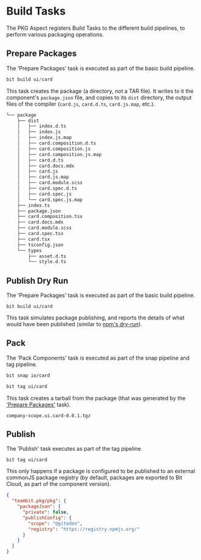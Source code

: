# Build Tasks

The PKG Aspect registers Build Tasks to the different build pipelines, to perform various packaging operations.

## Prepare Packages

The 'Prepare Packages' task is executed as part of the basic build pipeline.

```ts
bit build ui/card
```

This task creates the package (a directory, not a TAR file). It writes to it the component's `package.json` file, and copies to its `dist` directory, the output files of the compiler (`card.js`, `card.d.ts`, `card.js.map`, etc.).

```bash
└── package
    ├── dist
    │   ├── index.d.ts
    │   ├── index.js
    │   ├── index.js.map
    │   ├── card.composition.d.ts
    │   ├── card.composition.js
    │   ├── card.composition.js.map
    │   ├── card.d.ts
    │   ├── card.docs.mdx
    │   ├── card.js
    │   ├── card.js.map
    │   ├── card.module.scss
    │   ├── card.spec.d.ts
    │   ├── card.spec.js
    │   └── card.spec.js.map
    ├── index.ts
    ├── package.json
    ├── card.composition.tsx
    ├── card.docs.mdx
    ├── card.module.scss
    ├── card.spec.tsx
    ├── card.tsx
    ├── tsconfig.json
    └── types
        ├── asset.d.ts
        └── style.d.ts
```

## Publish Dry Run

The 'Prepare Packages' task is executed as part of the basic build pipeline.

```
bit build ui/card
```

This task simulates package publishing, and reports the details of what would have been published (similar to [npm's dry-run](https://docs.npmjs.com/cli/v6/commands/npm-publish)).

## Pack

The 'Pack Components' task is executed as part of the snap pipeline and tag pipeline.

```bash
bit snap io/card
```

```bash
bit tag ui/card
```

This task creates a tarball from the package (that was generated by the ['Prepare Packages'](#prepare-packages) task).

```
company-scope.ui.card-0.0.1.tgz
```

## Publish

The 'Publish' task executes as part of the tag pipeline.

```
bit tag ui/card
```

This only happens if a package is configured to be published to an external commonJS package registry (by default, packages are exported to Bit Cloud, as part of the component version).

```json
{
  "teambit.pkg/pkg": {
    "packageJson": {
      "private": false,
      "publishConfig": {
        "scope": "@giteden",
        "registry": "https://registry.npmjs.org/"
      }
    }
  }
}
```
